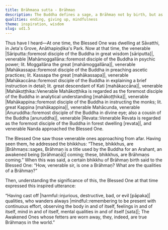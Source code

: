 ```yaml
---
title: Brāhmaṇa sutta - Brāhmaṇ
description: The Buddha defines a sage, a Brāhmaṇ not by birth, but as one who has cast off harmful qualities and is always mindful.
qualities: ending, giving up, mindfulness
theme: inspiration, wisdom
slug: ud1.5
---
```


Thus have I heard—At one time, the Blessed One was dwelling at Sāvatthi, in Jeta's Grove, Anāthapiṇḍika's Park. Now at that time, the venerable |Sāriputta::foremost disciple of the Buddha in great wisdom [sāriputta]|, venerable |Mahāmoggallāna::foremost disciple of the Buddha in psychic power; lit. Moggallāna the great [mahāmoggallāna]|, venerable |Mahākassapa::foremost disciple of the Buddha in preaching ascetic practices; lit. Kassapa the great [mahākassapa]|, venerable |Mahākaccāna::foremost disciple of the Buddha in explaining a brief instruction in detail; lit. great descendant of Kati [mahākaccāna]|, venerable |Mahākoṭṭhika::Venerable Mahākoṭṭhika is regarded as the foremost disciple of the Buddha in analytical understanding [mahākoṭṭhika]|, venerable |Mahākappina::foremost disciple of the Buddha in instructing the monks; lit. great Kappina [mahākappina]|, venerable Mahācunda, venerable |Anuruddha::foremost disciple of the Buddha in divine eye; also a cousin of the Buddha [anuruddha]|, venerable |Revata::Venerable Revata is regarded as the foremost disciple of the Buddha in forest dwelling [revata]|, and venerable Nanda approached the Blessed One.

The Blessed One saw those venerable ones approaching from afar. Having seen them, he addressed the bhikkhus: “These, bhikkhus, are |Brāhmaṇs::sages, Brāhmaṇ is a title used by the Buddha for an Arahant, an awakened being [brāhmaṇā]| coming; these, bhikkhus, are Brāhmaṇs coming.” When this was said, a certain bhikkhu of Brāhmaṇ birth said to the Blessed One: “How, venerable sir, is one a Brāhmaṇ? What are the qualities of a Brāhmaṇ?”

Then, understanding the significance of this, the Blessed One at that time expressed this inspired utterance:

“Having cast off |harmful::injurious, destructive, bad, or evil [pāpaka]| qualities,
who wanders always |mindful::remembering to be present with continuous effort, observing the body in and of itself, feelings in and of itself, mind in and of itself, mental qualities in and of itself [sata]|;
The Awakened Ones whose fetters are worn away,
they, indeed, are true Brāhmaṇs in the world.”